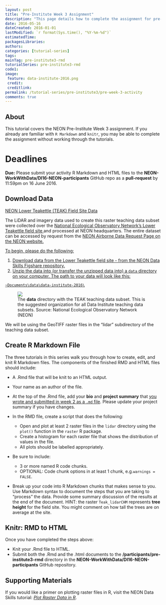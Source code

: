 ```yaml
---
layout: post
title: "Pre-Institute Week 3 Assignment"
description: "This page details how to complete the assignment for pre-Institute week 3."
date: 2016-05-16
dateCreated: 2016-01-01
lastModified: `r format(Sys.time(), "%Y-%m-%d")`
estimatedTime:
packagesLibraries:
authors:
categories: [tutorial-series]
tags:
mainTag: pre-institute3-rmd
tutorialSeries: pre-institute3-rmd
code1:
image:
 feature: data-institute-2016.png
 credit:
 creditlink:
permalink: /tutorial-series/pre-institute3/pre-week-3-activity
comments: true
---
```


## About
This tutorial covers the NEON Pre-Institute Week 3 assignment. If you already
are familiar with `R Markdown` and `knitr`, you may be able to complete the 
assignment without working through the tutorials. 

<div id="objectives" markdown="1">

# Deadlines
**Due:** Please submit your activity R Markdown and HTML files to the
**NEON-WorkWithData/DI16-NEON-participants** GitHub repo as a **pull-request**
by 11:59pm on 16 June 2016.

## Download Data

<a class="btn btn-success" href="https://ndownloader.figshare.com/files/5282317" 
target="_blank">NEON Lower Teakettle (TEAK) Field Site Data</a>

The LiDAR and imagery data used to create this raster teaching data subset were 
collected over the 
<a href="http://www.neonscience.org/" target="_blank">National Ecological Observatory Network’s </a>
<a href="http://www.neonscience.org/science-design/field-sites/lower-teakettle" target="_blank">Lower Teakettle field site </a>
and processed at NEON 
headquarters. The entire dataset can be accessed by request from the 
<a href="http://www.neonscience.org/data-resources/get-data/airborne-data" target="_blank"> NEON Airborne Data Request Page on the NEON website.

</div>


To begin, please do the following:

1. Download data from the Lower Teakettle field site - from the NEON Data Skills 
Figshare repository.
2. Unzip the data into (or transfer the unzipped data into) a `data` directory 
on your computer. The path to your data will look like this:

`~Documents\data\data-institute-2016\`

<figure>
	<a href="{{ site.baseurl }}/images/pre-institute-content/pre-institute3-rmd/FileStructureScreenShot.png">
	<img src="{{ site.baseurl }}/images/pre-institute-content/pre-institute3-rmd/FileStructureScreenShot.png"></a>
	<figcaption> The <strong>data</strong> directory with the TEAK teaching data 
	subset. This is the suggested organization for all Data Institute teaching 
	data subsets. 
	Source: National Ecological Observatory Network (NEON)
	</figcaption>
</figure>

We will be using the GeoTIFF raster files in the “lidar” subdirectory of the 
teaching data subset.

## Create R Markdown File

The three tutorials in this series walk you through how to create, edit, and knit 
R Markdown files. The components of the finished RMD and HTML files should include: 

* A .Rmd file that will be knit to an HTML output. 
* Your name as an author of the file.
* At the top of the .Rmd file, add your **bio** and **project summary**
that 
[you wrote and submitted in week 2 as a `.md` file]({{ site.baseurl }}tutorial-series/pre-institute2/git-culmination). 
Please update your project summary if you have changes. 

* In the RMD file, create a script that does the following: 
  * Open and plot at least 2 raster files in the `lidar` directory using the `plot()` 
  function in the `raster` R package.
  * Create a histogram for each raster file that shows the distribution of values 
  in the file.
  * All plots should be labelled appropriately.
* Be sure to include:
  * 3 or more named R code chunks.
  * OPTIONAL: Code chunk options in at least 1 chunk, e.g.`warnings = FALSE`.
* Break up your code into R Markdown chunks that makes sense to you. Use 
Markdown syntax to document the steps that you are taking to "process" the data. 
Provide some summary discussion of the results at the end of the document. 
HINT: the raster `Teak_lidarCHM` represents **tree height** for the field site. 
You might comment on how tall the trees are on average at the site.

## Knitr: RMD to HTML

Once you have completed the steps above:

* Knit your .Rmd file to HTML. 
* Submit both the .Rmd and the .html documents to the 
**/participants/pre-institute3-rmd** directory in the 
**NEON-WorkWithData/DI16-NEON-participants** GitHub repository.

## Supporting Materials

If you would like a primer on plotting raster files in R, visit the NEON Data Skills tutorial: <a href="http://neondataskills.org/R/Plot-Rasters-In-R/" target="_blank">*Plot Raster Data in R*</a>.  
